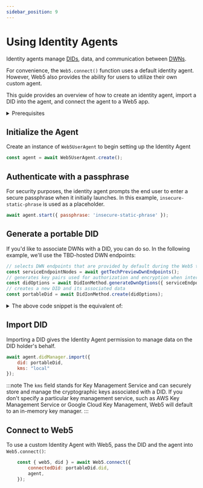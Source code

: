 ```yaml
---
sidebar_position: 9
---
```

# Using Identity Agents

Identity agents manage [DIDs](https://developer.tbd.website/docs/web5/learn/decentralized-identifiers), data, and communication between [DWNs](https://developer.tbd.website/docs/web5/learn/decentralized-web-nodes). 

For convenience, the `Web5.connect()` function uses a default identity agent. However, Web5 also provides the ability for users to utilize their own custom agent. 

This guide provides an overview of how to create an identity agent, import a DID into the agent, and connect the agent to a Web5 app.

<details>
<summary>Prerequisites</summary>

**Install the following packages**

```bash
npm i @web5/dids @web5/user-agent @web5/api
```

**Import the following modules**
```js
import { DidIonMethod, DidKeyMethod } from '@web5/dids';
import { Web5UserAgent } from '@web5/user-agent';
import { Web5, getTechPreviewDwnEndpoints } from '@web5/api';
```
This guide focuses on utilizing `DidIonMethod` and `DidKeyMethod` for setting up an identity agent. Currently, DID methods like the `DidDhtMethod` are not supported in this context.
</details>

## Initialize the Agent
Create an instance of `Web5UserAgent` to begin setting up the Identity Agent
```javascript
const agent = await Web5UserAgent.create();
```

## Authenticate with a passphrase
For security purposes, the identity agent prompts the end user to enter a secure passphrase when it initially launches. In this example, `insecure-static-phrase` is used as a placeholder.
```javascript
await agent.start({ passphrase: 'insecure-static-phrase' });
```

## Generate a portable DID
If you'd like to associate DWNs with a DID, you can do so. In the following example, we'll use the TBD-hosted DWN endpoints:

```javascript
// selects DWN endpoints that are provided by default during the Web5 tech preview period
const serviceEndpointNodes = await getTechPreviewDwnEndpoints();
// generates key pairs used for authorization and encryption when interfacing with DWNs
const didOptions = await DidIonMethod.generateDwnOptions({ serviceEndpointNodes });
// creates a new DID and its associated data
const portableDid = await DidIonMethod.create(didOptions);
```
<details>
<summary>The above code snippet is the equivalent of:</summary>

```javascript
await DidIonMethod.create({
        services: [{
            type: 'DecentralizedWebNode',
            id: '#dwn',
            serviceEndpoint: {
                "encryptionKeys": [
                    "#dwn-enc"
                ],
                "nodes": [
                    "https://dwn.tbddev.org/dwn0",
                    "https://dwn.tbddev.org/dwn2"
                ],
                "signingKeys": [
                    "#dwn-sig"
                ]
            }
        }]
    })
```
</details>

## Import DID
Importing a DID gives the Identity Agent permission to manage data on the DID holder's behalf.

```js
await agent.didManager.import({
    did: portableDid,
    kms: "local"
});
```

:::note
The `kms` field stands for Key Management Service and can securely store and manage the cryptographic keys associated with a DID. If you don't specify a particular key management service, such as AWS Key Management Service or Google Cloud Key Management, Web5 will default to an in-memory key manager.
:::

## Connect to Web5
To use a custom Identity Agent with Web5, pass the DID and the agent into `Web5.connect()`:
```javascript
    const { web5, did } = await Web5.connect({
        connectedDid: portableDid.did,
        agent,
    });
```
